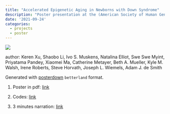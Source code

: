 ```yaml
---
title: "Accelerated Epigenetic Aging in Newborns with Down Syndrome"      
description: "Poster presentation at the (American Society of Human Genetics) ASHG Virtual Meeting, 2021."
date: '2021-09-24'
categories:
  - projects
  - poster
---
```


![](https://raw.githubusercontent.com/XUKEREN/ashg-epigenetic-clock/main/poster.png)    

author: Keren Xu, Shaobo Li, Ivo S. Muskens, Natalina Elliot, Swe Swe Myint, Priyatama Pandey, Xiaomei Ma, Catherine Metayer, Beth A. Mueller, Kyle M. Walsh, Irene Roberts, Steve Horvath, Joseph L. Wiemels, Adam J. de Smith   

Generated with [posterdown](https://github.com/brentthorne/posterdown) `betterland` format.    

1. Poster in pdf: [link](https://github.com/XUKEREN/ashg-epigenetic-clock/blob/main/3689_KerenXu.pdf)  

1. Codes: [link](https://github.com/XUKEREN/ashg-epigenetic-clock/blob/main/epigenetic_age.Rmd)  

1. 3 minutes narration: [link](https://github.com/XUKEREN/ashg-epigenetic-clock/blob/main/3689_KerenXu.mp3)  